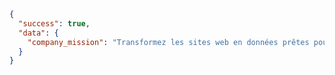 ```json JSON
{
  "success": true,
  "data": {
    "company_mission": "Transformez les sites web en données prêtes pour les LLM. Alimentez vos applications d’IA avec des données propres, collectées depuis n’importe quel site."
  }
}
```
